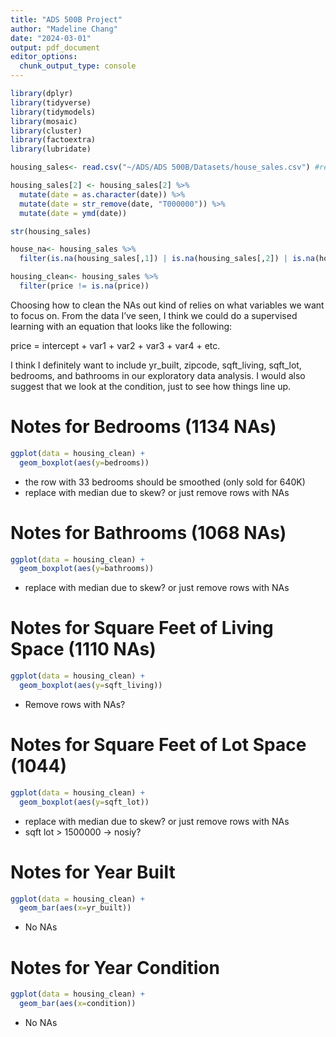 ```yaml
---
title: "ADS 500B Project"
author: "Madeline Chang"
date: "2024-03-01"
output: pdf_document
editor_options: 
  chunk_output_type: console
---
```



```r
library(dplyr)
library(tidyverse)
library(tidymodels)
library(mosaic)
library(cluster)   
library(factoextra)
library(lubridate)
```

```r
housing_sales<- read.csv("~/ADS/ADS 500B/Datasets/house_sales.csv") #reading in data
```

```r
housing_sales[2] <- housing_sales[2] %>%
  mutate(date = as.character(date)) %>%
  mutate(date = str_remove(date, "T000000")) %>%
  mutate(date = ymd(date))

str(housing_sales)
```

```r
house_na<- housing_sales %>%
  filter(is.na(housing_sales[,1]) | is.na(housing_sales[,2]) | is.na(housing_sales[,3]) | is.na(housing_sales[,4]) | is.na(housing_sales[,5]) | is.na(housing_sales[,6]) | is.na(housing_sales[,7]) | is.na(housing_sales[,8]) | is.na(housing_sales[,9]) | is.na(housing_sales[,10])| is.na(housing_sales[,11]) | is.na(housing_sales[,12]) | is.na(housing_sales[,13]) | is.na(housing_sales[,14]) | is.na(housing_sales[,15]) | is.na(housing_sales[,16]) | is.na(housing_sales[,17]) | is.na(housing_sales[,18]) | is.na(housing_sales[,19]) | is.na(housing_sales[,20]) | is.na(housing_sales[,21]))
```

```r
housing_clean<- housing_sales %>%
  filter(price != is.na(price))
```

Choosing how to clean the NAs out kind of relies on what variables we want to focus on. From the data I've seen, I think we could do a supervised learning with an equation that looks like the following:

price = intercept + var1 + var2 + var3 + var4 + etc.

I think I definitely want to include yr_built, zipcode, sqft_living, sqft_lot, bedrooms, and bathrooms in our exploratory data analysis. I would also suggest that we look at the condition, just to see how things line up.

# Notes for Bedrooms (1134 NAs)

```r
ggplot(data = housing_clean) +
  geom_boxplot(aes(y=bedrooms))
```

- the row with 33 bedrooms should be smoothed (only sold for 640K)
- replace with median due to skew? or just remove rows with NAs


# Notes for Bathrooms (1068 NAs)

```r
ggplot(data = housing_clean) +
  geom_boxplot(aes(y=bathrooms))
```

- replace with median due to skew? or just remove rows with NAs


# Notes for Square Feet of Living Space (1110 NAs)

```r
ggplot(data = housing_clean) +
  geom_boxplot(aes(y=sqft_living))
```

- Remove rows with NAs?

# Notes for Square Feet of Lot Space (1044)

```r
ggplot(data = housing_clean) +
  geom_boxplot(aes(y=sqft_lot))
```

- replace with median due to skew? or just remove rows with NAs
- sqft lot > 1500000 -> nosiy?

# Notes for Year Built

```r
ggplot(data = housing_clean) +
  geom_bar(aes(x=yr_built))
```

- No NAs

# Notes for Year Condition

```r
ggplot(data = housing_clean) +
  geom_bar(aes(x=condition))
```

- No NAs
